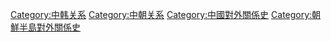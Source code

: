 [[Category:中韩关系|Category:中韩关系]]
[[Category:中朝关系|Category:中朝关系]]
[[Category:中國對外關係史|Category:中國對外關係史]]
[[Category:朝鮮半島對外關係史|Category:朝鮮半島對外關係史]]